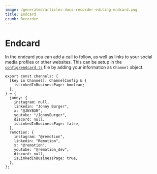 ```yaml
---
image: /generated/articles-docs-recorder-editing-endcard.png
title: Endcard
crumb: Recorder
---
```


# Endcard

In the endcard you can add a call to follow, as well as links to your social media profiles or other websites.
This can be setup in the [`config/endcard.ts`](https://github.com/remotion-dev/recorder/tree/main/config/endcard.ts) file by adding your information as `Channel` object.

```tsx filename="Example configuration.tsx"
export const channels: {
  [key in Channel]: ChannelConfig & {
    isLinkedInBusinessPage: boolean;
  };
} = {
  jonny: {
    instagram: null,
    linkedin: "Jonny Burger",
    x: "@JNYBGR",
    youtube: "/JonnyBurger",
    discord: null,
    isLinkedInBusinessPage: false,
  },
  remotion: {
    instagram: "@remotion",
    linkedin: "Remotion",
    x: "@remotion",
    youtube: "@remotion_dev",
    discord: null,
    isLinkedInBusinessPage: true,
  },
};
```
